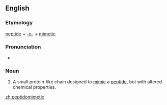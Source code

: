 ==English==

===Etymology===
[[peptide]] + [[-o-]] + [[mimetic]]

===Pronunciation===
* {{IPA|pɛpˌtaɪdoʊmɪˈmɛtɪk|lang=en}}

===Noun===
{{en-noun}}
{{wikipedia}}
# {{label|en|biochemistry}} A small protein-like chain designed to [[mimic]] a [[peptide]], but with altered chemical properties.

[[zh:peptidomimetic]]